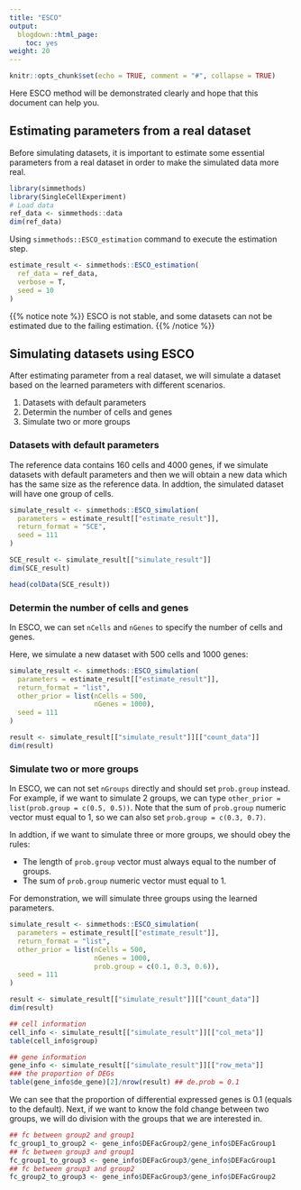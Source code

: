 ```yaml
---
title: "ESCO"
output:
  blogdown::html_page:
    toc: yes
weight: 20
---
```


<!-- github markdown built using 
rmarkdown::render("vignettes/ESCO.Rmd", output_format = rmarkdown::github_document())
-->

```r
knitr::opts_chunk$set(echo = TRUE, comment = "#", collapse = TRUE)
```
Here ESCO method will be demonstrated clearly and hope that this document can help you.

## Estimating parameters from a real dataset

Before simulating datasets, it is important to estimate some essential parameters from a real dataset in order to make the simulated data more real. 

```r
library(simmethods)
library(SingleCellExperiment)
# Load data
ref_data <- simmethods::data
dim(ref_data)
```

Using `simmethods::ESCO_estimation` command to execute the estimation step.

```r
estimate_result <- simmethods::ESCO_estimation(
  ref_data = ref_data,
  verbose = T,
  seed = 10
)
```

{{% notice note %}}
ESCO is not stable, and some datasets can not be estimated due to the failing estimation.
{{% /notice %}}

## Simulating datasets using ESCO

After estimating parameter from a real dataset, we will simulate a dataset based on the learned parameters with different scenarios.

1. Datasets with default parameters
2. Determin the number of cells and genes
3. Simulate two or more groups

### Datasets with default parameters

The reference data contains 160 cells and 4000 genes, if we simulate datasets with default parameters and then we will obtain a new data which has the same size as the reference data. In addtion, the simulated dataset will have one group of cells.

```r
simulate_result <- simmethods::ESCO_simulation(
  parameters = estimate_result[["estimate_result"]],
  return_format = "SCE",
  seed = 111
)
```

```r
SCE_result <- simulate_result[["simulate_result"]]
dim(SCE_result)
```

```r
head(colData(SCE_result))
```


### Determin the number of cells and genes

In ESCO, we can set `nCells` and `nGenes` to specify the number of cells and genes.

Here, we simulate a new dataset with 500 cells and 1000 genes:
```r
simulate_result <- simmethods::ESCO_simulation(
  parameters = estimate_result[["estimate_result"]],
  return_format = "list",
  other_prior = list(nCells = 500,
                     nGenes = 1000),
  seed = 111
)
```

```r
result <- simulate_result[["simulate_result"]][["count_data"]]
dim(result)
```


### Simulate two or more groups

In ESCO, we can not set `nGroups` directly and should set `prob.group` instead. For example, if we want to simulate 2 groups, we can type `other_prior = list(prob.group = c(0.5, 0.5))`. Note that the sum of `prob.group` numeric vector must equal to 1, so we can also set `prob.group = c(0.3, 0.7)`.

In addtion, if we want to simulate three or more groups, we should obey the rules:

* The length of `prob.group` vector must always equal to the number of groups.
* The sum of `prob.group` numeric vector must equal to 1.

For demonstration, we will simulate three groups using the learned parameters.
```r
simulate_result <- simmethods::ESCO_simulation(
  parameters = estimate_result[["estimate_result"]],
  return_format = "list",
  other_prior = list(nCells = 500,
                     nGenes = 1000,
                     prob.group = c(0.1, 0.3, 0.6)),
  seed = 111
)
```

```r
result <- simulate_result[["simulate_result"]][["count_data"]]
dim(result)
```


```r
## cell information
cell_info <- simulate_result[["simulate_result"]][["col_meta"]]
table(cell_info$group)
```

```r
## gene information
gene_info <- simulate_result[["simulate_result"]][["row_meta"]]
### the proportion of DEGs
table(gene_info$de_gene)[2]/nrow(result) ## de.prob = 0.1
```

We can see that the proportion of differential expressed genes is 0.1 (equals to the default). Next, if we want to know the fold change between two groups, we will do division with the groups that we are interested in.
```r
## fc between group2 and group1
fc_group1_to_group2 <- gene_info$DEFacGroup2/gene_info$DEFacGroup1
## fc between group3 and group1
fc_group1_to_group3 <- gene_info$DEFacGroup3/gene_info$DEFacGroup1
## fc between group3 and group2
fc_group2_to_group3 <- gene_info$DEFacGroup3/gene_info$DEFacGroup2
```

